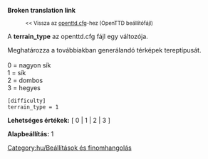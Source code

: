 '''Broken translation link'''
:<small><< Vissza az [[Main/hu/openttd.cfg|openttd.cfg]]-hez (OpenTTD beállítófájl)</small>


A '''terrain_type''' az openttd.cfg fájl egy változója.

Meghatározza a továbbiakban generálandó térképek tereptípusát.<br><br>
0 = nagyon sík<br>
1 = sík<br>
2 = dombos<br>
3 = hegyes<br>

<pre>
[difficulty]
terrain_type = 1
</pre>

'''Lehetséges értékek:''' [ 0 | 1 | 2 | 3 ]

'''Alapbeállítás:''' 1


[[Category:hu/Beállítások és finomhangolás]]